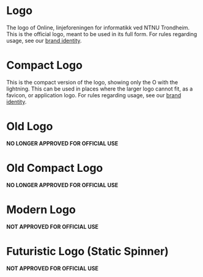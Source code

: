 
<Meta title="Logo" component={ModernLogo} />

# Logo

The logo of Online, linjeforeningen for informatikk ved NTNU Trondheim.
This is the official logo, meant to be used in its full form.
For rules regarding usage, see our [brand identity](https://online.ntnu.no/wiki/online/info/innsikt-og-interface/grafisk-profil/).

<Canvas>
  <Story name="Logo">
    <ExampleContainer>
      <Logo width="400px" />
      <BlackBackground>
        <Logo width={400} primaryColor={colors.white} />
      </BlackBackground>
    </ExampleContainer>
  </Story>
</Canvas>

<Props of={Logo} />

# Compact Logo

This is the compact version of the logo, showing only the O with the lightning.
This can be used in places where the larger logo cannot fit, as a favicon, or application logo.
For rules regarding usage, see our [brand identity](https://online.ntnu.no/wiki/online/info/innsikt-og-interface/grafisk-profil/).

<Canvas>
  <Story name="Compact Logo">
    <ExampleContainer>
      <CompactLogo width="150px" />
      <BlackBackground>
        <CompactLogo width={150} primaryColor={colors.white} />
      </BlackBackground>
    </ExampleContainer>
  </Story>
</Canvas>


# Old Logo

**NO LONGER APPROVED FOR OFFICIAL USE**

<Canvas>
  <Story name="Old Logo">
    <ExampleContainer>
      <OldLogo width="400px" />
      <BlackBackground>
        <OldLogo width={500} primaryColor={colors.white} />
      </BlackBackground >
    </ExampleContainer>
  </Story>
</Canvas>


# Old Compact Logo

**NO LONGER APPROVED FOR OFFICIAL USE**

<Canvas>
  <Story name="Old Compact Logo">
    <ExampleContainer>
      <OldCompactLogo width="150px" />
      <BlackBackground>
        <OldCompactLogo width={200} primaryColor={colors.white} />
      </BlackBackground>
    </ExampleContainer>
  </Story>
</Canvas>


# Modern Logo

**NOT APPROVED FOR OFFICIAL USE**

<Canvas>
  <Story name="Modern Logo">
    <ExampleContainer>
      <ModernLogo width="150px" />
      <BlackBackground>
        <ModernLogo width={200} primaryColor={colors.white} />
      </BlackBackground>
    </ExampleContainer>
  </Story>
</Canvas>


# Futuristic Logo (Static Spinner)

**NOT APPROVED FOR OFFICIAL USE**

<Canvas>
  <Story name="Static Spinner Logo">
    <ExampleContainer>
      <StaticSpinnerLogo width="150px" />
      <BlackBackground>
        <StaticSpinnerLogo width={200} primaryColor={colors.white} />
      </BlackBackground>
    </ExampleContainer>
  </Story>
</Canvas>

